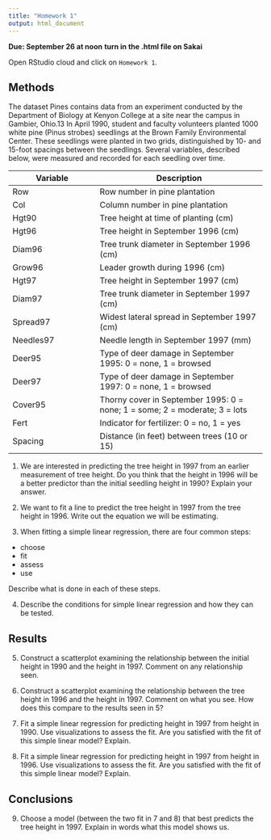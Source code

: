 ```yaml
---
title: "Homework 1"
output: html_document
---
```


**Due: September 26 at noon**
**turn in the .html file on Sakai**

Open RStudio cloud and click on `Homework 1`. 

## Methods

The dataset Pines contains data from an experiment conducted by the Department of Biology at Kenyon College at a site near the campus in Gambier, Ohio.13 In April 1990, student and faculty volunteers planted 1000 white pine (Pinus strobes) seedlings at the Brown Family Environmental Center. These seedlings were planted in two grids, distinguished by 10- and 15-foot spacings between the seedlings. Several variables, described below, were measured and recorded for each seedling over time.

Variable | Description
---------|-----------------
Row | Row number in pine plantation
Col | Column number in pine plantation
Hgt90 | Tree height at time of planting (cm)
Hgt96 | Tree height in September 1996 (cm)
Diam96  | Tree trunk diameter in September 1996 (cm)
Grow96 |  Leader growth during 1996 (cm)
Hgt97  | Tree height in September 1997 (cm)
Diam97  | Tree trunk diameter in September 1997 (cm)
Spread97  | Widest lateral spread in September 1997 (cm)
Needles97 |  Needle length in September 1997 (mm)
Deer95  | Type of deer damage in September 1995: 0 = none, 1 = browsed
Deer97  | Type of deer damage in September 1997: 0 = none, 1 = browsed
Cover95 |  Thorny cover in September 1995: 0 = none; 1 = some; 2 = moderate; 3 = lots
Fert  | Indicator for fertilizer: 0 = no, 1 = yes
Spacing |  Distance (in feet) between trees (10 or 15)

1. We are interested in predicting the tree height in 1997 from an earlier measurement of tree height. Do you think that the height in 1996 will be a better predictor than the initial seedling height in 1990? Explain your answer.

2. We want to fit a line to predict the tree height in 1997 from the tree height in 1996. Write out the equation we will be estimating.

3. When fitting a simple linear regression, there are four common steps:

- choose
- fit
- assess
- use

Describe what is done in each of these steps.

4. Describe the conditions for simple linear regression and how they can be tested.

## Results

5. Construct a scatterplot examining the relationship between the initial height in 1990 and the height in 1997. Comment on any relationship seen.

6. Construct a scatterplot examining the relationship between the tree height in 1996 and the height in 1997. Comment on what you see. How does this compare to the results seen in 5?

7. Fit a simple linear regression for predicting height in 1997 from height in 1990. Use visualizations to assess the fit. Are you satisfied with the fit of this simple linear model? Explain.

8. Fit a simple linear regression for predicting height in 1997 from height in 1996. Use visualizations to assess the fit. Are you satisfied with the fit of this simple linear model? Explain.

## Conclusions

9. Choose a model (between the two fit in 7 and 8) that best predicts the tree height in 1997. Explain in words what this model shows us.

